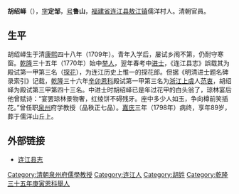 '''胡绍峄'''（{{bd|1709年||1798年|catIdx=Hu胡}}），[[表字|字]]'''定邹'''，[[号|号]]'''鲁山'''，[[福建省|福建省]][[连江县|连江县]][[敖江镇|敖江镇]]儒洋村人。清朝官員。

==生平==
胡绍峄生于清[[康熙|康熙]]四十八年（1709年）。青年入学后，屡试乡闱不第，仍耐守寒窗。[[乾隆|乾隆]]三十五年（1770年）始中[[举人|举人]]，翌年春考中[[进士|进士]]，《连江县志》誤载其为殿试第一甲第三名（[[探花|探花]]），为连江历史上惟一的探花郎。但据《明清进士题名碑录索引》记载，[[乾隆|乾隆]]三十六年[[辛卯|辛卯]][[恩科|恩科]]殿试第一甲第三名为[[浙江|浙江]][[上虞|上虞]]人[[范衷|范衷]]，胡绍峄为殿试第三甲第四十三名。中进士时胡绍峄已是年过花甲的白头翁了，琼林宴后他曾赋诗：“宴罢琼林景物奢，红绫饼不碍残牙。座中多少人如玉，争向樽前笑插花。”曾任职[[泉州|泉州]]府学教授（品秩正七品）。[[嘉庆|嘉庆]]三年（1798年）病终，享年89岁，葬于儒洋山丘上。

==外部链接==
* {{zh-hans}}[http://www.fzdqw.com/ShowBook.asp?BookType=%B8%A3%D6%DD%CA%D0_(%CF%D8)%CA%D0%C7%F8%D6%BE&Bookno=1113 连江县志]{{dead link|date=2018年4月 |bot=InternetArchiveBot |fix-attempted=yes }}


{{乾隆三十六年辛卯恩科殿试金榜}}
{{DEFAULTSORT:Hu胡}}
[[Category:清朝泉州府儒學教授|Category:清朝泉州府儒學教授]]
[[Category:连江人|Category:连江人]]
[[Category:胡姓|Category:胡姓]]
[[Category:乾隆三十五年庚寅恩科舉人|Category:乾隆三十五年庚寅恩科舉人]]